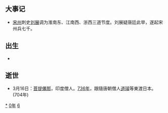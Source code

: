 {{yearTOC|760|唐'''[[乾元_(唐肅宗)|乾元]]三年'''，'''[[上元_(唐肅宗)|上元]]元年'''；南诏'''[[赞普钟|赞普钟]]九年'''；史思明'''[[顺天_(史思明)|顺天]]二年'''；日本'''[[天平宝字|天平宝字]]四年'''；渤海国'''[[大興_(大欽茂)|大興]]二十三年'''}}

== 大事记 ==
*[[宋州|宋州]]刺史[[刘展|刘展]]调为淮南东、江南西、浙西三道节度。刘展疑唐廷此举，遂起宋州兵七千。

== 出生 ==
*

== 逝世 ==
{{Wikisource year mention}}
*3月16日：[[菩提僊那|菩提僊那]]，印度僧人。[[736年|736年]]，跟隨唐朝僧人[[道璿|道璿]]等東渡日本。(704年)


[[Category:760年|*]]
[[Category:760年代|0年]]
[[Category:8世纪各年|6]]